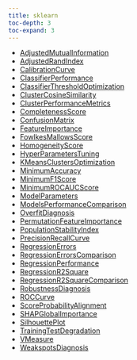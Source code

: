 ```yaml
---
title: sklearn
toc-depth: 3
toc-expand: 3
---
```


- [AdjustedMutualInformation](sklearn/AdjustedMutualInformation.qmd)
- [AdjustedRandIndex](sklearn/AdjustedRandIndex.qmd)
- [CalibrationCurve](sklearn/CalibrationCurve.qmd)
- [ClassifierPerformance](sklearn/ClassifierPerformance.qmd)
- [ClassifierThresholdOptimization](sklearn/ClassifierThresholdOptimization.qmd)
- [ClusterCosineSimilarity](sklearn/ClusterCosineSimilarity.qmd)
- [ClusterPerformanceMetrics](sklearn/ClusterPerformanceMetrics.qmd)
- [CompletenessScore](sklearn/CompletenessScore.qmd)
- [ConfusionMatrix](sklearn/ConfusionMatrix.qmd)
- [FeatureImportance](sklearn/FeatureImportance.qmd)
- [FowlkesMallowsScore](sklearn/FowlkesMallowsScore.qmd)
- [HomogeneityScore](sklearn/HomogeneityScore.qmd)
- [HyperParametersTuning](sklearn/HyperParametersTuning.qmd)
- [KMeansClustersOptimization](sklearn/KMeansClustersOptimization.qmd)
- [MinimumAccuracy](sklearn/MinimumAccuracy.qmd)
- [MinimumF1Score](sklearn/MinimumF1Score.qmd)
- [MinimumROCAUCScore](sklearn/MinimumROCAUCScore.qmd)
- [ModelParameters](sklearn/ModelParameters.qmd)
- [ModelsPerformanceComparison](sklearn/ModelsPerformanceComparison.qmd)
- [OverfitDiagnosis](sklearn/OverfitDiagnosis.qmd)
- [PermutationFeatureImportance](sklearn/PermutationFeatureImportance.qmd)
- [PopulationStabilityIndex](sklearn/PopulationStabilityIndex.qmd)
- [PrecisionRecallCurve](sklearn/PrecisionRecallCurve.qmd)
- [RegressionErrors](sklearn/RegressionErrors.qmd)
- [RegressionErrorsComparison](sklearn/RegressionErrorsComparison.qmd)
- [RegressionPerformance](sklearn/RegressionPerformance.qmd)
- [RegressionR2Square](sklearn/RegressionR2Square.qmd)
- [RegressionR2SquareComparison](sklearn/RegressionR2SquareComparison.qmd)
- [RobustnessDiagnosis](sklearn/RobustnessDiagnosis.qmd)
- [ROCCurve](sklearn/ROCCurve.qmd)
- [ScoreProbabilityAlignment](sklearn/ScoreProbabilityAlignment.qmd)
- [SHAPGlobalImportance](sklearn/SHAPGlobalImportance.qmd)
- [SilhouettePlot](sklearn/SilhouettePlot.qmd)
- [TrainingTestDegradation](sklearn/TrainingTestDegradation.qmd)
- [VMeasure](sklearn/VMeasure.qmd)
- [WeakspotsDiagnosis](sklearn/WeakspotsDiagnosis.qmd)
